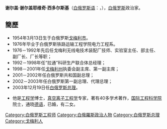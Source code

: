 '''谢尔盖·谢尔盖耶维奇·西多尔斯基'''（[[白俄罗斯语|白俄罗斯语]]：'''{{lang|be|Сяргей Сяргеевіч Сідорскі}}'''，{{bd|1954年|3月13日|catIdx=Sidorsky, Sergey}}），[[白俄罗斯|白俄罗斯]]政治家。

== 簡歷 ==
* 1954年3月13日生于白俄罗斯[[戈梅利市|戈梅利市]]。
* 1976年毕业于白俄罗斯铁路运输工程学院电力工程系。
* 1976－1992年先后任戈梅利无线电技术装配厂技师、实验室主任、部主任、副厂长、厂长等职；
* 1992－1998年任“拉通”科研生产联合体总经理；
* 1998－2001年任[[戈梅利州|戈梅利州]]执委会副主席、第一副主席；
* 2001－2002年任白俄罗斯共和国副总理；
* 2002－2003年任白俄罗斯第一副总理、代理总理；
* 2003年12月19日任[[白俄罗斯总理|白俄罗斯总理]]。

* 他是[[工程学|工程学]]博士，[[真空离子工程学|真空离子工程学]]专家，著有40多学术著作，[[国际工程科学院|国际工程科学院]]院士，通晓[[德语|德语]]，已婚，有二女。

{{DEFAULTSORT:Sidorsky, Sergey}}

[[Category:白俄罗斯工程师|Category:白俄罗斯工程师]]
[[Category:白俄羅斯政治人物|Category:白俄羅斯政治人物]]
[[Category:白俄罗斯总理|Category:白俄罗斯总理]]
[[Category:戈梅利人|Category:戈梅利人]]